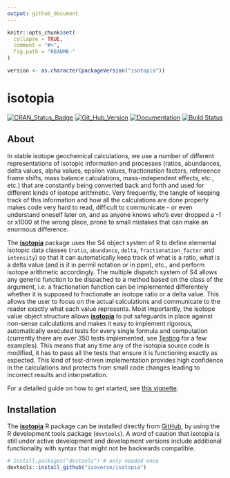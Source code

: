 ```yaml
---
output: github_document
---
```


<!-- README.md is generated from README.Rmd. Please edit that file -->

```r
knitr::opts_chunk$set(
  collapse = TRUE,
  comment = "#>",
  fig.path = "README-"
)

version <- as.character(packageVersion("isotopia"))
```

# isotopia

[![CRAN_Status_Badge](http://www.r-pkg.org/badges/version/isotopia)](https://cran.r-project.org/package=isotopia)
[![Git_Hub_Version](https://img.shields.io/badge/GitHub-`r version`-orange.svg?style=flat-square)](/commits)
[![Documentation](https://img.shields.io/badge/docs-online-green.svg)](http://isotopia.isoverse.org/)
[![Build Status](https://travis-ci.org/isoverse/isotopia.svg?branch=master)](https://travis-ci.org/isoverse/isotopia)

## About

In stable isotope geochemical calculations, we use a number of different representations of isotopic information and processes (ratios, abundances, delta values, alpha values, epsilon values, fractionation factors, refereence frame shifts, mass balance calculations, mass-independent effects, etc., etc.) that are constantly being converted back and forth and used for different kinds of isotope arithmetic. Very frequently, the tangle of keeping track of this information and how all the calculations are done properly makes code very hard to read, difficult to communicate - or even understand oneself later on, and as anyone knows who's ever dropped a -1 or x1000 at the wrong place, prone to small mistakes that can make an enormous difference.

The [**isotopia**](http://isotopia.isoverse.org/) package uses the S4 object system of R to define elemental isotopic data classes (`ratio`, `abundance`, `delta`, `fractionation_factor` and `intensity`) so that it can automatically keep track of what is a ratio, what is a delta value (and is it in permil notation or in ppm), etc., and perform isotope arithmetic accordingly. The multiple dispatch system of S4 allows any generic function to be dispached to a method based on the class of the argument, i.e. a fractionation function can be implemented differentely whether it is supposed to fractionate an isotope ratio or a delta value. This allows the user to focus on the actual calculations and communicate to the reader exactly what each value represents. Most importantly, the isotope value object structure allows [**isotopia**](http://isotopia.isoverse.org/) to put safeguards in place against non-sense calculations and makes it easy to implement rigorous, automatically executed tests for every single formula and computation (currently there are over 350 tests implemented, see [Testing](#testing) for a few examples). This means that any time any of the isotopia source code is modified, it has to pass all the tests that ensure it is functioning exactly as expected. This kind of test-driven implementation provides high confidence in the calculations and protects from small code changes leading to incorrect results and interpretation. 

For a detailed guide on how to get started, see [this vignette](https://isotopia.isoverse.org/articles/isotopia.html).

## Installation

The [**isotopia**](http://isotopia.isoverse.org/) R package can be installed directly from [GitHub](https://github.com/), by using the R development tools package (`devtools`). A word of caution that isotopia is still under active development and development versions include additional functionality with syntax that might not be backwards compatible.

```r
# install.packages("devtools") # only needed once
devtools::install_github("isoverse/isotopia")
```
